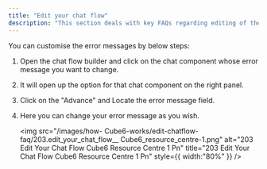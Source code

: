 ```yaml
---
title: "Edit your chat flow"
description: "This section deals with key FAQs regarding editing of the chat flow."
---
```


<Accordion title="How can I update or change the error message being sent by the bot">
  You can customise the error messages by below steps:

  1. Open the chat flow builder and click on the chat component whose error message you want to change. 
  2. It will open up the option for that chat component on the right panel.
  3. Click on the "Advance" and Locate the error message field.
  4. Here you can change your error message as you wish.

     <img
       src="/images/how- Cube6-works/edit-chatflow-faq/203.edit_your_chat_flow__ Cube6_resource_centre-1.png"
       alt="203 Edit Your Chat Flow  Cube6 Resource Centre 1 Pn"
       title="203 Edit Your Chat Flow  Cube6 Resource Centre 1 Pn"
       style={{ width:"80%" }}
     />
</Accordion>